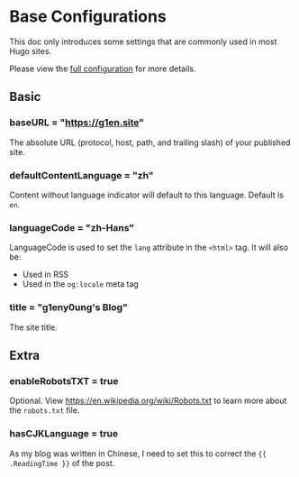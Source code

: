 
# Base Configurations

<Callout type="info">
This doc only introduces some settings that are commonly used in most Hugo sites.

Please view the [full configuration](https://gohugo.io/getting-started/configuration/#all-configuration-settings) for more details.
</Callout>

## Basic

### baseURL = "https://g1en.site"

The absolute URL (protocol, host, path, and trailing slash) of your published site.

### defaultContentLanguage = "zh"

Content without language indicator will default to this language. Default is `en`.

### languageCode = "zh-Hans"

LanguageCode is used to set the `lang` attribute in the `<html>` tag. It will also be:

- Used in RSS
- Used in the `og:locale` meta tag

### title = "g1eny0ung's Blog"

The site title.

## Extra

### enableRobotsTXT = true

Optional. View https://en.wikipedia.org/wiki/Robots.txt to learn more about the `robots.txt` file.

### hasCJKLanguage = true

As my blog was written in Chinese, I need to set this to correct the `{{ .ReadingTime }}` of the post.
